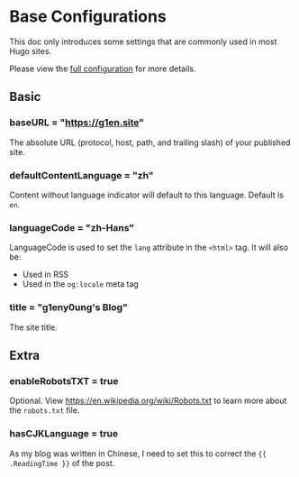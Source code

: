 
# Base Configurations

<Callout type="info">
This doc only introduces some settings that are commonly used in most Hugo sites.

Please view the [full configuration](https://gohugo.io/getting-started/configuration/#all-configuration-settings) for more details.
</Callout>

## Basic

### baseURL = "https://g1en.site"

The absolute URL (protocol, host, path, and trailing slash) of your published site.

### defaultContentLanguage = "zh"

Content without language indicator will default to this language. Default is `en`.

### languageCode = "zh-Hans"

LanguageCode is used to set the `lang` attribute in the `<html>` tag. It will also be:

- Used in RSS
- Used in the `og:locale` meta tag

### title = "g1eny0ung's Blog"

The site title.

## Extra

### enableRobotsTXT = true

Optional. View https://en.wikipedia.org/wiki/Robots.txt to learn more about the `robots.txt` file.

### hasCJKLanguage = true

As my blog was written in Chinese, I need to set this to correct the `{{ .ReadingTime }}` of the post.
